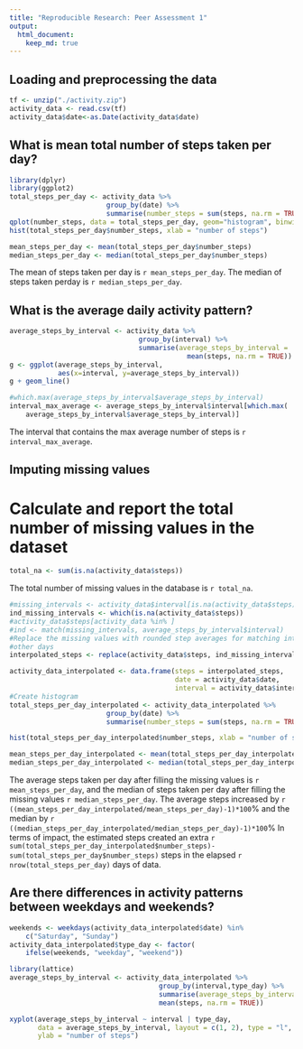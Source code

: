 ```yaml
---
title: "Reproducible Research: Peer Assessment 1"
output: 
  html_document:
    keep_md: true
---
```



## Loading and preprocessing the data
```r
tf <- unzip("./activity.zip")
activity_data <- read.csv(tf)
activity_data$date<-as.Date(activity_data$date)
```


## What is mean total number of steps taken per day?
```r
library(dplyr)
library(ggplot2)
total_steps_per_day <- activity_data %>% 
                        group_by(date) %>% 
                        summarise(number_steps = sum(steps, na.rm = TRUE))
qplot(number_steps, data = total_steps_per_day, geom="histogram", binwidth=5000)
hist(total_steps_per_day$number_steps, xlab = "number of steps")
```

```r
mean_steps_per_day <- mean(total_steps_per_day$number_steps)
median_steps_per_day <- median(total_steps_per_day$number_steps)
```

The mean of steps taken per day is `r mean_steps_per_day`. The median of steps 
taken perday is `r median_steps_per_day`.


## What is the average daily activity pattern?
```r
average_steps_by_interval <- activity_data %>% 
                                group_by(interval) %>%
                                summarise(average_steps_by_interval = 
                                            mean(steps, na.rm = TRUE))
g <- ggplot(average_steps_by_interval, 
            aes(x=interval, y=average_steps_by_interval))
g + geom_line()

#which.max(average_steps_by_interval$average_steps_by_interval)
interval_max_average <- average_steps_by_interval$interval[which.max(
    average_steps_by_interval$average_steps_by_interval)]

```

The interval that contains the max average number of steps is 
`r interval_max_average`.

## Imputing missing values
# Calculate and report the total number of missing values in the dataset
```r
total_na <- sum(is.na(activity_data$steps))
```

The total number of missing values in the database is `r total_na`. 

```r
#missing_intervals <- activity_data$interval[is.na(activity_data$steps)]
ind_missing_intervals <- which(is.na(activity_data$steps))
#activity_data$steps[activity_data %in% ]
#ind <- match(missing_intervals, average_steps_by_interval$interval)
#Replace the missing values with rounded step averages for matching interval on 
#other days
interpolated_steps <- replace(activity_data$steps, ind_missing_intervals, floor(average_steps_by_interval$average_steps_by_interval))

activity_data_interpolated <- data.frame(steps = interpolated_steps, 
                                         date = activity_data$date, 
                                         interval = activity_data$interval)
#Create histogram
total_steps_per_day_interpolated <- activity_data_interpolated %>% 
                        group_by(date) %>% 
                        summarise(number_steps = sum(steps, na.rm = TRUE))

hist(total_steps_per_day_interpolated$number_steps, xlab = "number of steps")
```

```r
mean_steps_per_day_interpolated <- mean(total_steps_per_day_interpolated$number_steps)
median_steps_per_day_interpolated <- median(total_steps_per_day_interpolated$number_steps)
```

The average steps taken per day after filling the missing values is 
`r mean_steps_per_day`, and the median of steps taken per day after filling the 
missing values `r median_steps_per_day`. The average steps increased by 
`r  ((mean_steps_per_day_interpolated/mean_steps_per_day)-1)*100`% and 
the median by 
`r ((median_steps_per_day_interpolated/median_steps_per_day)-1)*100`% In 
terms of impact, the estimated steps created an extra 
`r sum(total_steps_per_day_interpolated$number_steps)-sum(total_steps_per_day$number_steps)`
steps in the elapsed `r nrow(total_steps_per_day)` days of data.

## Are there differences in activity patterns between weekdays and weekends?
```r
weekends <- weekdays(activity_data_interpolated$date) %in% 
    c("Saturday", "Sunday")
activity_data_interpolated$type_day <- factor(
    ifelse(weekends, "weekday", "weekend"))

library(lattice)
average_steps_by_interval <- activity_data_interpolated %>% 
                                     group_by(interval,type_day) %>%
                                     summarise(average_steps_by_interval = 
                                     mean(steps, na.rm = TRUE))

xyplot(average_steps_by_interval ~ interval | type_day, 
       data = average_steps_by_interval, layout = c(1, 2), type = "l", 
       ylab = "number of steps")

```
